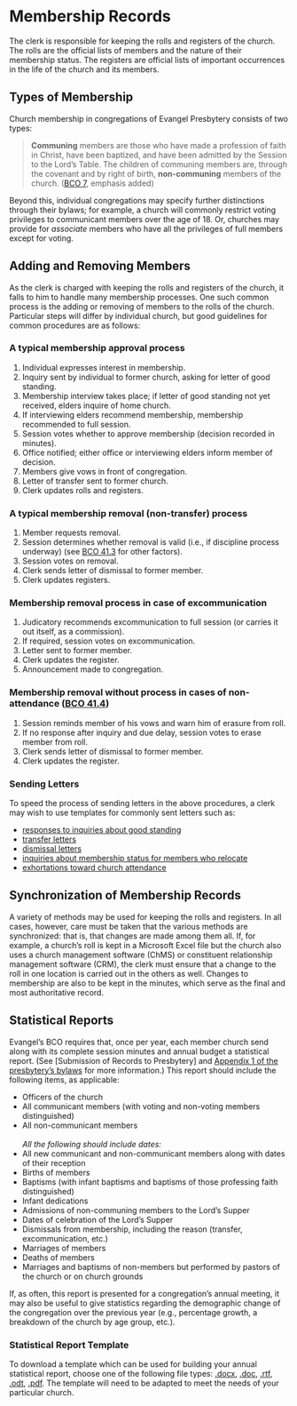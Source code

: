 # Membership Records

The clerk is responsible for keeping the rolls and registers of the church. The rolls are the official lists of members and the nature of their membership status. The registers are official lists of important occurrences in the life of the church and its members.

## Types of Membership 

Church membership in congregations of Evangel Presbytery consists of two types:

>**Communing** members are those who have made a profession of faith in Christ, have been baptized, and have been admitted by the Session to the Lord’s Table. The children of communing members are, through the covenant and by right of birth, **non-communing** members of the church. ([BCO 7](https://evangel.pressbooks.com/chapter/7-church-members/), emphasis added) 

Beyond this, individual congregations may specify further distinctions through their bylaws; for example, a church will commonly restrict voting privileges to communicant members over the age of 18. Or, churches may provide for *associate* members who have all the privileges of full members except for voting.

## Adding and Removing Members

As the clerk is charged with keeping the rolls and registers of the church, it falls to him to handle many membership processes. One such common process is the adding or removing of members to the rolls of the church. Particular steps will differ by individual church, but good guidelines for common procedures are as follows:

### A typical membership approval process

#. Individual expresses interest in membership.
#. Inquiry sent by individual to former church, asking for letter of good standing.
#. Membership interview takes place; if letter of good standing not yet received, elders inquire of home church.
#. If interviewing elders recommend membership, membership recommended to full session.
#. Session votes whether to approve membership (decision recorded in minutes).
#. Office notified; either office or interviewing elders inform member of decision.
#. Members give vows in front of congregation.
#. Letter of transfer sent to former church.
#. Clerk updates rolls and registers.

### A typical membership removal (non-transfer) process

#. Member requests removal.
#. Session determines whether removal is valid (i.e., if discipline process underway) (see [BCO 41.3](https://evangel.pressbooks.com/chapter/41-cases-without-process/) for other factors).
#. Session votes on removal.
#. Clerk sends letter of dismissal to former member.
#. Clerk updates registers.
    
### Membership removal process in case of excommunication

#. Judicatory recommends excommunication to full session (or carries it out itself, as a commission).
#. If required, session votes on excommunication.
#. Letter sent to former member. 
#. Clerk updates the register.
#. Announcement made to congregation.

### Membership removal without process in cases of non-attendance ([BCO 41.4](https://evangel.pressbooks.com/chapter/41-cases-without-process/))

#. Session reminds member of his vows and warn him of erasure from roll.
#. If no response after inquiry and due delay, session votes to erase member from roll.
#. Clerk sends letter of dismissal to former member.
#. Clerk updates the register.  

### Sending Letters

To speed the process of sending letters in the above procedures, a clerk may wish to use templates for commonly sent letters such as:

* [responses to inquiries about good standing](https://github.com/Evangel-Presbytery/clerks-handbook/raw/main/Download%20Files/Good%20standing.pdf)
* [transfer letters](https://github.com/Evangel-Presbytery/clerks-handbook/raw/main/Download%20Files/Transfer%20notification%20letter.pdf)
* [dismissal letters](https://github.com/Evangel-Presbytery/clerks-handbook/raw/main/Download%20Files/Membership%20removal%20for%20non%20attendance%2C%20template.pdf)
* [inquiries about membership status for members who relocate](https://github.com/Evangel-Presbytery/clerks-handbook/raw/main/Download%20Files/Member%20relocated%2C%20attendance%20inquiry.pdf)
* [exhortations toward church attendance](https://github.com/Evangel-Presbytery/clerks-handbook/raw/main/Download%20Files/Attendance%20inquiry.pdf)

## Synchronization of Membership Records

A variety of methods may be used for keeping the rolls and registers. In all cases, however, care must be taken that the various methods are synchronized: that is, that changes are made among them all. If, for example, a church's roll is kept in a Microsoft Excel file but the church also uses a church management software (ChMS) or constituent relationship management software (CRM), the clerk must ensure that a change to the roll in one location is carried out in the others as well. Changes to membership are also to be kept in the minutes, which serve as the final and most authoritative record.

## Statistical Reports

Evangel's BCO requires that, once per year, each member church send along with its complete session minutes and annual budget a statistical report. (See [Submission of Records to Presbytery] and [Appendix\ 1 of the presbytery's bylaws](https://evangelpresbytery.com/wp-content/uploads/2021/06/EvangelPresbyteryBylaws_2021_06_03.pdf) for more information.) This report should include the following items, as applicable:

* Officers of the church
* All communicant members (with voting and non-voting members distinguished)
* All non-communicant members<br /><br />*All the following should include dates:*
* All new communicant and non-communicant members along with dates of their reception
* Births of members
* Baptisms (with infant baptisms and baptisms of those professing faith distinguished)
* Infant dedications
* Admissions of non-communing members to the Lord's Supper
* Dates of celebration of the Lord's Supper
* Dismissals from membership, including the reason (transfer, excommunication, etc.)
* Marriages of members
* Deaths of members
* Marriages and baptisms of non-members but performed by pastors of the church or on church grounds

If, as often, this report is presented for a congregation's annual meeting, it may also be useful to give statistics regarding the demographic change of the congregation over the previous year (e.g., percentage growth, a breakdown of the church by age group, etc.).

### Statistical Report Template {-}

To download a template which can be used for building your annual statistical report, choose one of the following file types: [.docx](https://github.com/Evangel-Presbytery/clerks-handbook/raw/main/Download%20Files/Church-Annual-Statistical-Report-Template.docx), [.doc](https://github.com/Evangel-Presbytery/clerks-handbook/raw/main/Download%20Files/Church%20Annual%20Statistical%20Report%20Template.doc), [.rtf](https://raw.githubusercontent.com/Evangel-Presbytery/clerks-handbook/main/Download%20Files/Church%20Annual%20Statistical%20Report%20Template.rtf), [.odt](https://github.com/Evangel-Presbytery/clerks-handbook/raw/main/Download%20Files/Church%20Annual%20Statistical%20Report%20Template.odt), [.pdf](https://github.com/Evangel-Presbytery/clerks-handbook/raw/main/Download%20Files/Church%20Annual%20Statistical%20Report%20Template.pdf). The template will need to be adapted to meet the needs of your particular church.